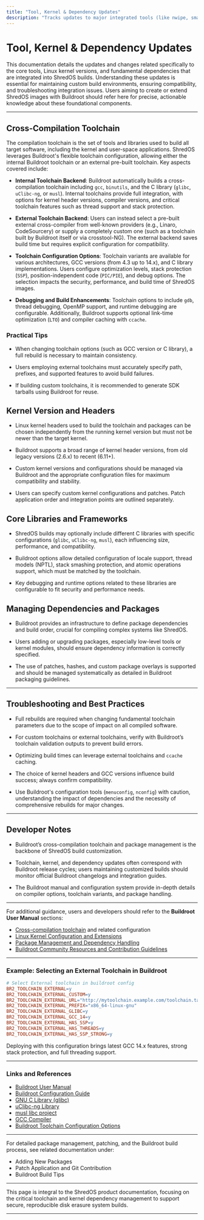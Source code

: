 ```yaml
---
title: "Tool, Kernel & Dependency Updates"
description: "Tracks updates to major integrated tools (like nwipe, smartmontools, hdparm), kernel version upgrades, and core library or OS framework changes. Helps maintain custom builds or integrations."
---
```


# Tool, Kernel & Dependency Updates

This documentation details the updates and changes related specifically to the core tools, Linux kernel versions, and fundamental dependencies that are integrated into ShredOS builds. Understanding these updates is essential for maintaining custom build environments, ensuring compatibility, and troubleshooting integration issues. Users aiming to create or extend ShredOS images with Buildroot should refer here for precise, actionable knowledge about these foundational components.

---

## Cross-Compilation Toolchain

The compilation toolchain is the set of tools and libraries used to build all target software, including the kernel and user-space applications. ShredOS leverages Buildroot's flexible toolchain configuration, allowing either the internal Buildroot toolchain or an external pre-built toolchain. Key aspects covered include:

- **Internal Toolchain Backend**: Buildroot automatically builds a cross-compilation toolchain including `gcc`, `binutils`, and the C library (`glibc`, `uClibc-ng`, or `musl`). Internal toolchains provide full integration, with options for kernel header versions, compiler versions, and critical toolchain features such as thread support and stack protection.

- **External Toolchain Backend**: Users can instead select a pre-built external cross-compiler from well-known providers (e.g., Linaro, CodeSourcery) or supply a completely custom one (such as a toolchain built by Buildroot itself or via crosstool-NG). The external backend saves build time but requires explicit configuration for compatibility.

- **Toolchain Configuration Options**: Toolchain variants are available for various architectures, GCC versions (from 4.3 up to 14.x), and C library implementations. Users configure optimization levels, stack protection (`SSP`), position-independent code (`PIC/PIE`), and debug options. The selection impacts the security, performance, and build time of ShredOS images.

- **Debugging and Build Enhancements**: Toolchain options to include `gdb`, thread debugging, OpenMP support, and runtime debugging are configurable. Additionally, Buildroot supports optional link-time optimization (`LTO`) and compiler caching with `ccache`.

### Practical Tips

- When changing toolchain options (such as GCC version or C library), a full rebuild is necessary to maintain consistency.

- Users employing external toolchains must accurately specify path, prefixes, and supported features to avoid build failures.

- If building custom toolchains, it is recommended to generate SDK tarballs using Buildroot for reuse.

## Kernel Version and Headers

- Linux kernel headers used to build the toolchain and packages can be chosen independently from the running kernel version but must not be newer than the target kernel.

- Buildroot supports a broad range of kernel header versions, from old legacy versions (2.6.x) to recent (6.11+).

- Custom kernel versions and configurations should be managed via Buildroot and the appropriate configuration files for maximum compatibility and stability.

- Users can specify custom kernel configurations and patches. Patch application order and integration points are outlined separately.

## Core Libraries and Frameworks

- ShredOS builds may optionally include different C libraries with specific configurations (`glibc`, `uClibc-ng`, `musl`), each influencing size, performance, and compatibility.

- Buildroot options allow detailed configuration of locale support, thread models (NPTL), stack smashing protection, and atomic operations support, which must be matched by the toolchain.

- Key debugging and runtime options related to these libraries are configurable to fit security and performance needs.

## Managing Dependencies and Packages

- Buildroot provides an infrastructure to define package dependencies and build order, crucial for compiling complex systems like ShredOS.

- Users adding or upgrading packages, especially low-level tools or kernel modules, should ensure dependency information is correctly specified.

- The use of patches, hashes, and custom package overlays is supported and should be managed systematically as detailed in Buildroot packaging guidelines.

---

## Troubleshooting and Best Practices

- Full rebuilds are required when changing fundamental toolchain parameters due to the scope of impact on all compiled software.

- For custom toolchains or external toolchains, verify with Buildroot’s toolchain validation outputs to prevent build errors.

- Optimizing build times can leverage external toolchains and `ccache` caching.

- The choice of kernel headers and GCC versions influence build success; always confirm compatibility.

- Use Buildroot's configuration tools (`menuconfig`, `nconfig`) with caution, understanding the impact of dependencies and the necessity of comprehensive rebuilds for major changes.

---

## Developer Notes

- Buildroot’s cross-compilation toolchain and package management is the backbone of ShredOS build customization.

- Toolchain, kernel, and dependency updates often correspond with Buildroot release cycles; users maintaining customized builds should monitor official Buildroot changelogs and integration guides.

- The Buildroot manual and configuration system provide in-depth details on compiler options, toolchain variants, and package handling.

---

For additional guidance, users and developers should refer to the **Buildroot User Manual** sections:

- [Cross-compilation toolchain](https://buildroot.org/download.html) and related configuration
- [Linux Kernel Configuration and Extensions](https://buildroot.org/download.html)
- [Package Management and Dependency Handling](https://buildroot.org/download.html)
- [Buildroot Community Resources and Contribution Guidelines](https://buildroot.org/community.html)


---

### Example: Selecting an External Toolchain in Buildroot

```makefile
# Select External toolchain in buildroot config
BR2_TOOLCHAIN_EXTERNAL=y
BR2_TOOLCHAIN_EXTERNAL_CUSTOM=y
BR2_TOOLCHAIN_EXTERNAL_URL="http://mytoolchain.example.com/toolchain.tar.gz"
BR2_TOOLCHAIN_EXTERNAL_PREFIX="x86_64-linux-gnu"
BR2_TOOLCHAIN_EXTERNAL_GLIBC=y
BR2_TOOLCHAIN_EXTERNAL_GCC_14=y
BR2_TOOLCHAIN_EXTERNAL_HAS_SSP=y
BR2_TOOLCHAIN_EXTERNAL_HAS_THREADS=y
BR2_TOOLCHAIN_EXTERNAL_HAS_SSP_STRONG=y
```

Deploying with this configuration brings latest GCC 14.x features, strong stack protection, and full threading support.

---

### Links and References

- [Buildroot User Manual](https://buildroot.org/download.html)
- [Buildroot Configuration Guide](https://buildroot.org/download.html#manual)
- [GNU C Library (glibc)](https://www.gnu.org/software/libc/)
- [uClibc-ng Library](https://uclibc-ng.org/)
- [musl libc project](https://musl.libc.org/)
- [GCC Compiler](https://gcc.gnu.org/)
- [Buildroot Toolchain Configuration Options](https://github.com/buildroot/buildroot/blob/master/toolchain/Config.in)

---

For detailed package management, patching, and the Buildroot build process, see related documentation under:
- Adding New Packages
- Patch Application and Git Contribution
- Buildroot Build Tips

---

This page is integral to the ShredOS product documentation, focusing on the critical toolchain and kernel dependency management to support secure, reproducible disk erasure system builds.

---
